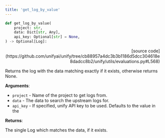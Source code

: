 ```yaml
---
title: 'get_log_by_value'
---
```


```python
def get_log_by_value(
    project: str,
    data: Dict[str, Any],
    api_key: Optional[str] = None,
) -> Optional[Log]:
```

<p align="right">[source code](https://github.com/unifyai/unify/tree/cb88957a4dc3b3b1186d5dcc304618e8dadcc8b2/unify/utils/evaluations.py#L568)</p>

Returns the log with the data matching exactly if it exists,
otherwise returns None.

**Arguments**:

- `project` - Name of the project to get logs from.
- `data` - The data to search the upstream logs for.
- `api_key` - If specified, unify API key to be used. Defaults to the value in the



**Returns**:

The single Log which matches the data, if it exists.